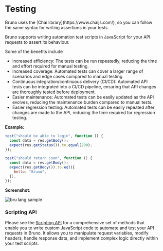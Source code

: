 
# Testing

<Callout emoji="">
  Bruno uses the [Chai library](https://www.chaijs.com/), so you can follow the
  same syntax for writing assertions in your tests.
</Callout>

Bruno supports writing automation test scripts in JavaScript for your API requests to assert its behaviour.

Some of the benefits include

- Increased efficiency: The tests can be run repeatedly, reducing the time and effort required for manual testing.
- Increased coverage: Automated tests can cover a larger range of scenarios and edge cases compared to manual testing.
- Continuous integration/continuous delivery (CI/CD): Automated API tests can be integrated into a CI/CD pipeline, ensuring that API changes are thoroughly tested before deployment.
- Easier maintenance: Automated tests can be easily updated as the API evolves, reducing the maintenance burden compared to manual tests.
- Easier regression testing: Automated tests can be easily repeated after changes are made to the API, reducing the time required for regression testing.

**Example:**

```javascript
test("should be able to login", function () {
  const data = res.getBody();
  expect(res.getStatus()).to.equal(200);
});

test("should return json", function () {
  const data = res.getBody();
  expect(res.getBody()).to.eql({
    hello: "Bruno",
  });
});
```

**Screenshot:**

![bru lang sample](/screenshots/test-script.webp)

### Scripting API

Please see the [Scripting API](../script/javascript-reference) for a comprehensive set of methods that enable you to write custom JavaScript code to automate and test your API requests in Bruno. It allows you to manipulate request variables, modify headers, handle response data, and implement complex logic directly within your test scripts.
